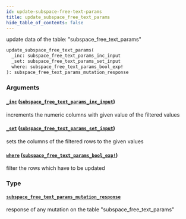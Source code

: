 ```yaml
---
id: update-subspace-free-text-params
title: update_subspace_free_text_params
hide_table_of_contents: false
---
```


update data of the table: "subspace_free_text_params"

```graphql
update_subspace_free_text_params(
  _inc: subspace_free_text_params_inc_input
  _set: subspace_free_text_params_set_input
  where: subspace_free_text_params_bool_exp!
): subspace_free_text_params_mutation_response
```

### Arguments

#### [`_inc`](#) ([`subspace_free_text_params_inc_input`](../inputs/subspace-free-text-params-inc-input))

increments the numeric columns with given value of the filtered values

#### [`_set`](#) ([`subspace_free_text_params_set_input`](../inputs/subspace-free-text-params-set-input))

sets the columns of the filtered rows to the given values

#### [`where`](#) ([`subspace_free_text_params_bool_exp!`](../inputs/subspace-free-text-params-bool-exp))

filter the rows which have to be updated

### Type

#### [`subspace_free_text_params_mutation_response`](../objects/subspace-free-text-params-mutation-response)

response of any mutation on the table "subspace_free_text_params"
